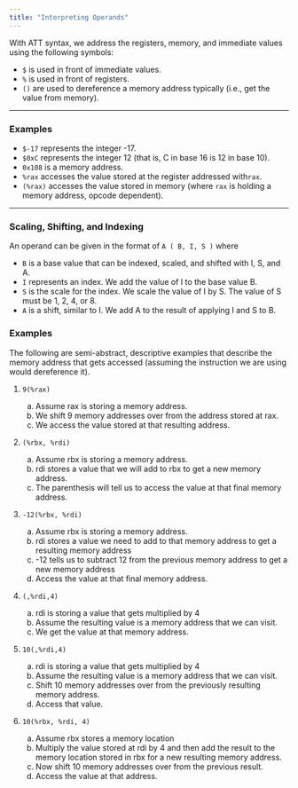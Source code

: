 ```yaml
---
title: "Interpreting Operands"
---
```



With ATT syntax, we address the registers, memory, and immediate values using the following symbols:

- `$` is used in front of immediate values.
- `%` is used in front of registers.
- `()` are used to dereference a memory address typically (i.e., get the value from memory).

---

### Examples

- `$-17` represents the integer -17.  
- `$0xC` represents the integer 12 (that is, C in base 16 is 12 in base 10).  
- `0x108` is a memory address.  
- `%rax` accesses the value stored at the register addressed with`rax`.  
- `(%rax)` accesses the value stored in memory (where `rax` is holding a memory address, opcode dependent).

---

### Scaling, Shifting, and Indexing

An operand can be given in the format of `A ( B, I, S )` where 

- `B` is a base value that can be indexed, scaled, and shifted with I, S, and A.
- `I` represents an index. We add the value of I to the base value B.  
- `S` is the scale for the index. We scale the value of I by S. The value of S must be 1, 2, 4, or 8.    
- `A` is a shift, similar to I. We add A to the result of applying I and S to B.

### Examples

The following are semi-abstract, descriptive examples that describe the memory address that gets accessed (assuming the instruction we are using would dereference it).

1. `9(%rax)`  

    a. Assume rax is storing a memory address.
    b. We shift 9 memory addresses over from the address stored at rax.
    c. We access the value stored at that resulting address.


2. `(%rbx, %rdi)`  

    a. Assume rbx is storing a memory address.
    b. rdi stores a value that we will add to rbx to get a new memory address.
    c. The parenthesis will tell us to access the value at that final memory address.


3. `-12(%rbx, %rdi)`  

    a. Assume rbx is storing a memory address. 
    b. rdi stores a value we need to add to that memory address to get a resulting memory address
    c. -12 tells us to subtract 12 from the previous memory address to get a new memory address
    d. Access the value at that final memory address.

4. `(,%rdi,4)`  

    a. rdi is storing a value that gets multiplied by 4
    b. Assume the resulting value is a memory address that we can visit.
    c. We get the value at that memory address.

5. `10(,%rdi,4)`  

    a. rdi is storing a value that gets multiplied by 4
    b. Assume the resulting value is a memory address that we can visit.
    c. Shift 10 memory addresses over from the previously resulting memory address.
    d. Access that value.


6. `10(%rbx, %rdi, 4)`  

    a. Assume rbx stores a memory location
    b. Multiply the value stored at rdi by 4 and then add the result to the memory location stored in rbx for a new resulting memory address.
    c. Now shift 10 memory addresses over from the previous result.
    d. Access the value at that address.


